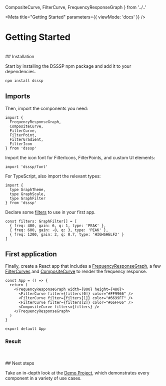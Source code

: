   CompositeCurve,
  FilterCurve,
  FrequencyResponseGraph
} from '../..'


<Meta
  title="Getting Started"
  parameters={{ viewMode: 'docs' }}
/>

# Getting Started
<br/>
## Installation

Start by installing the DSSSP npm package and add it to your dependencies.

```bash
npm install dsssp
```

## Imports

Then, import the components you need:
```tsx
import {
  FrequencyResponseGraph,
  CompositeCurve,
  FilterCurve,
  FilterPoint,
  FilterGradient,
  FilterIcon
} from 'dsssp'
```

Import the icon font for FilterIcons, FilterPoints, and custom UI elements:

```tsx
import 'dsssp/font'
```

For TypeScript, also import the relevant types:
```tsx
import {
  type GraphTheme,
  type GraphScale,
  type GraphFilter
} from 'dsssp'
```

Declare some [filters](?path=/docs/foundations-audio-filters--docs) to use in your first app.

```tsx
const filters: GraphFilter[] = [
  { freq: 400, gain: 6, q: 1, type: 'PEAK' },
  { freq: 600, gain: -8, q: 3, type: 'PEAK' },
  { freq: 1200, gain: 2, q: 0.7, type: 'HIGHSHELF2' }
]
```

## First application

Finally, create a React app that includes a [FrequencyResponseGraph](?path=/docs/container-frequencyresponsegraph--docs), a few [FilterCurves](?path=/docs/components-filtercurve--docs) and [CompositeCurve](?path=/docs/components-compositecurve--docs) to render the frequency response.

```tsx
const App = () => {
  return (
    <FrequencyResponseGraph width={800} height={480}>
      <FilterCurve filter={filters[0]} color="#FF9966" />
      <FilterCurve filter={filters[1]} color="#6699FF" />
      <FilterCurve filter={filters[2]} color="#66FF66" />
      <CompositeCurve filters={filters} />
    </FrequencyResponseGraph>
  )
}

export default App
```

### Result

<FrequencyResponseGraph width={800} height={480}>
  <FilterCurve filter={{ freq: 400, gain: 6, q: 1, type: 'PEAK' }} color="#FF9966" />
  <FilterCurve filter={{ freq: 600, gain: -8, q: 3, type: 'PEAK' }} color="#6699FF" />
  <FilterCurve filter={{ freq: 1200, gain: 2, q: 0.7, type: 'HIGHSHELF2' }} color="#66FF66" />
  <CompositeCurve filters={[{ freq: 400, gain: 6, q: 1, type: 'PEAK' }, { freq: 600, gain: -8, q: 3, type: 'PEAK' }, { freq: 1200, gain: 2, q: 0.7, type: 'HIGHSHELF2' }]} />
</FrequencyResponseGraph>

<br/>
<br/>
## Next steps

Take an in-depth look at the [Demo Project](?path=/docs/demo-project--docs), which demonstrates every component in a variety of use cases.
